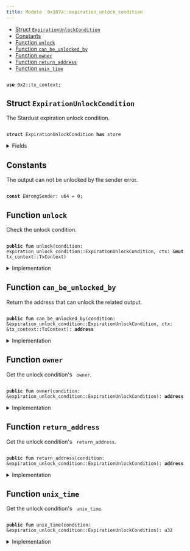 ```yaml
---
title: Module `0x107a::expiration_unlock_condition`
---
```


<Link id="0x107a_expiration_unlock_condition"/>


-  [Struct `ExpirationUnlockCondition`](#0x107a_expiration_unlock_condition_ExpirationUnlockCondition)
-  [Constants](#@Constants_0)
-  [Function `unlock`](#0x107a_expiration_unlock_condition_unlock)
-  [Function `can_be_unlocked_by`](#0x107a_expiration_unlock_condition_can_be_unlocked_by)
-  [Function `owner`](#0x107a_expiration_unlock_condition_owner)
-  [Function `return_address`](#0x107a_expiration_unlock_condition_return_address)
-  [Function `unix_time`](#0x107a_expiration_unlock_condition_unix_time)


<pre><code>
<b>use</b> <Link to="../iota-framework/tx_context#0x2_tx_context">0x2::tx_context</Link>;
</code></pre>



<Link id="0x107a_expiration_unlock_condition_ExpirationUnlockCondition"></Link>

## Struct `ExpirationUnlockCondition`

The Stardust expiration unlock condition.


<pre><code>
<b>struct</b> <Link to="expiration_unlock_condition#0x107a_expiration_unlock_condition_ExpirationUnlockCondition">ExpirationUnlockCondition</Link> <b>has</b> store
</code></pre>



<details>
<summary>Fields</summary>


<dl>
<dt>
<code>
owner: <b>address</b></code>
</dt>
<dd>
 The address who owns the output before the timestamp has passed.
</dd>
<dt>
<code>
return_address: <b>address</b></code>
</dt>
<dd>
 The address that is allowed to spend the locked funds after the timestamp has passed.
</dd>
<dt>
<code>
unix_time: u32</code>
</dt>
<dd>
 Before this unix time, Address Unlock Condition is allowed to unlock the output, after that only the address defined in Return Address.
</dd>
</dl>


</details>

<Link id="@Constants_0"></Link>

## Constants


<Link id="0x107a_expiration_unlock_condition_EWrongSender"></Link>

The output can not be unlocked by the sender error.


<pre><code>
<b>const</b> <Link to="expiration_unlock_condition#0x107a_expiration_unlock_condition_EWrongSender">EWrongSender</Link>: u64 = 0;
</code></pre>



<Link id="0x107a_expiration_unlock_condition_unlock"></Link>

## Function `unlock`

Check the unlock condition.


<pre><code>
<b>public</b> <b>fun</b> <Link to="expiration_unlock_condition#0x107a_expiration_unlock_condition_unlock">unlock</Link>(condition: <Link to="expiration_unlock_condition#0x107a_expiration_unlock_condition_ExpirationUnlockCondition">expiration_unlock_condition::ExpirationUnlockCondition</Link>, ctx: &<b>mut</b> <Link to="../iota-framework/tx_context#0x2_tx_context_TxContext">tx_context::TxContext</Link>)
</code></pre>



<details>
<summary>Implementation</summary>


<pre><code>
<b>public</b> <b>fun</b> <Link to="expiration_unlock_condition#0x107a_expiration_unlock_condition_unlock">unlock</Link>(condition: <Link to="expiration_unlock_condition#0x107a_expiration_unlock_condition_ExpirationUnlockCondition">ExpirationUnlockCondition</Link>, ctx: &<b>mut</b> TxContext) \{
    <b>let</b> unlock_address = condition.<Link to="expiration_unlock_condition#0x107a_expiration_unlock_condition_can_be_unlocked_by">can_be_unlocked_by</Link>(ctx);

    <b>assert</b>!(unlock_address == ctx.sender(), <Link to="expiration_unlock_condition#0x107a_expiration_unlock_condition_EWrongSender">EWrongSender</Link>);

    <b>let</b> <Link to="expiration_unlock_condition#0x107a_expiration_unlock_condition_ExpirationUnlockCondition">ExpirationUnlockCondition</Link> \{
        owner: _,
        return_address: _,
        unix_time: _,
    } = condition;
}
</code></pre>



</details>

<Link id="0x107a_expiration_unlock_condition_can_be_unlocked_by"></Link>

## Function `can_be_unlocked_by`

Return the address that can unlock the related output.


<pre><code>
<b>public</b> <b>fun</b> <Link to="expiration_unlock_condition#0x107a_expiration_unlock_condition_can_be_unlocked_by">can_be_unlocked_by</Link>(condition: &<Link to="expiration_unlock_condition#0x107a_expiration_unlock_condition_ExpirationUnlockCondition">expiration_unlock_condition::ExpirationUnlockCondition</Link>, ctx: &<Link to="../iota-framework/tx_context#0x2_tx_context_TxContext">tx_context::TxContext</Link>): <b>address</b>
</code></pre>



<details>
<summary>Implementation</summary>


<pre><code>
<b>public</b> <b>fun</b> <Link to="expiration_unlock_condition#0x107a_expiration_unlock_condition_can_be_unlocked_by">can_be_unlocked_by</Link>(condition: &<Link to="expiration_unlock_condition#0x107a_expiration_unlock_condition_ExpirationUnlockCondition">ExpirationUnlockCondition</Link>, ctx: &TxContext): <b>address</b> \{
    // Unix time in seconds.
    <b>let</b> current_time = ((<Link to="../iota-framework/tx_context#0x2_tx_context_epoch_timestamp_ms">tx_context::epoch_timestamp_ms</Link>(ctx) / 1000) <b>as</b> u32);

    <b>if</b> (condition.<Link to="expiration_unlock_condition#0x107a_expiration_unlock_condition_unix_time">unix_time</Link>() &lt;= current_time) \{
        condition.<Link to="expiration_unlock_condition#0x107a_expiration_unlock_condition_return_address">return_address</Link>()
    } <b>else</b> \{
        condition.<Link to="expiration_unlock_condition#0x107a_expiration_unlock_condition_owner">owner</Link>()
    }
}
</code></pre>



</details>

<Link id="0x107a_expiration_unlock_condition_owner"></Link>

## Function `owner`

Get the unlock condition's <code>
owner</code>.


<pre><code>
<b>public</b> <b>fun</b> <Link to="expiration_unlock_condition#0x107a_expiration_unlock_condition_owner">owner</Link>(condition: &<Link to="expiration_unlock_condition#0x107a_expiration_unlock_condition_ExpirationUnlockCondition">expiration_unlock_condition::ExpirationUnlockCondition</Link>): <b>address</b>
</code></pre>



<details>
<summary>Implementation</summary>


<pre><code>
<b>public</b> <b>fun</b> <Link to="expiration_unlock_condition#0x107a_expiration_unlock_condition_owner">owner</Link>(condition: &<Link to="expiration_unlock_condition#0x107a_expiration_unlock_condition_ExpirationUnlockCondition">ExpirationUnlockCondition</Link>): <b>address</b> \{
    condition.owner
}
</code></pre>



</details>

<Link id="0x107a_expiration_unlock_condition_return_address"></Link>

## Function `return_address`

Get the unlock condition's <code>
return_address</code>.


<pre><code>
<b>public</b> <b>fun</b> <Link to="expiration_unlock_condition#0x107a_expiration_unlock_condition_return_address">return_address</Link>(condition: &<Link to="expiration_unlock_condition#0x107a_expiration_unlock_condition_ExpirationUnlockCondition">expiration_unlock_condition::ExpirationUnlockCondition</Link>): <b>address</b>
</code></pre>



<details>
<summary>Implementation</summary>


<pre><code>
<b>public</b> <b>fun</b> <Link to="expiration_unlock_condition#0x107a_expiration_unlock_condition_return_address">return_address</Link>(condition: &<Link to="expiration_unlock_condition#0x107a_expiration_unlock_condition_ExpirationUnlockCondition">ExpirationUnlockCondition</Link>): <b>address</b> \{
    condition.return_address
}
</code></pre>



</details>

<Link id="0x107a_expiration_unlock_condition_unix_time"></Link>

## Function `unix_time`

Get the unlock condition's <code>
unix_time</code>.


<pre><code>
<b>public</b> <b>fun</b> <Link to="expiration_unlock_condition#0x107a_expiration_unlock_condition_unix_time">unix_time</Link>(condition: &<Link to="expiration_unlock_condition#0x107a_expiration_unlock_condition_ExpirationUnlockCondition">expiration_unlock_condition::ExpirationUnlockCondition</Link>): u32
</code></pre>



<details>
<summary>Implementation</summary>


<pre><code>
<b>public</b> <b>fun</b> <Link to="expiration_unlock_condition#0x107a_expiration_unlock_condition_unix_time">unix_time</Link>(condition: &<Link to="expiration_unlock_condition#0x107a_expiration_unlock_condition_ExpirationUnlockCondition">ExpirationUnlockCondition</Link>): u32 \{
    condition.unix_time
}
</code></pre>



</details>
